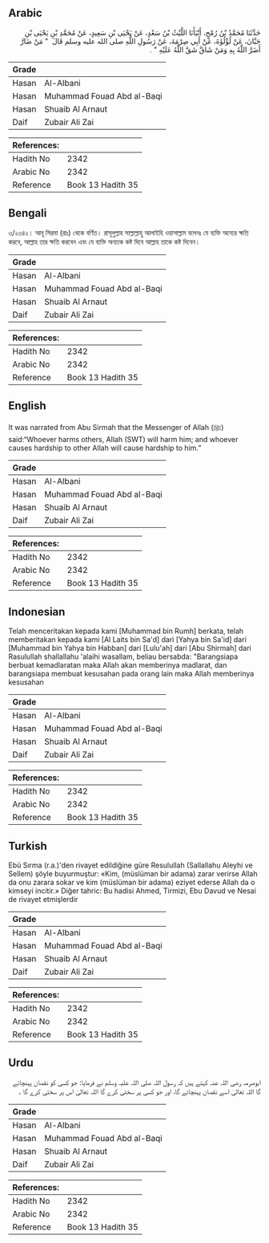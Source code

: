 ## Arabic


<div dir="rtl" lang="ar" style={{fontSize:'larger',backgroundColor:'#f8f9fa',padding:20}}>
حَدَّثَنَا مُحَمَّدُ بْنُ رُمْحٍ، أَنْبَأَنَا اللَّيْثُ بْنُ سَعْدٍ، عَنْ يَحْيَى بْنِ سَعِيدٍ، عَنْ مُحَمَّدِ بْنِ يَحْيَى بْنِ حَبَّانَ، عَنْ لُؤْلُؤَةَ، عَنْ أَبِي صِرْمَةَ، عَنْ رَسُولِ اللَّهِ صلى الله عليه وسلم قَالَ ‏ "‏ مَنْ ضَارَّ أَضَرَّ اللَّهُ بِهِ وَمَنْ شَاقَّ شَقَّ اللَّهُ عَلَيْهِ ‏"‏ ‏.‏
</div>
<div style={{backgroundColor:'#f8f9fa',padding:20, marginBottom: 10}}><table> <thead> <tr> <th>Grade</th> <th></th> </tr> </thead> <tbody> <tr><td>Hasan</td><td>Al-Albani</td></tr><tr><td>Hasan</td><td>Muhammad Fouad Abd al-Baqi</td></tr><tr><td>Hasan</td><td>Shuaib Al Arnaut</td></tr><tr><td>Daif</td><td>Zubair Ali Zai</td></tr></tbody></table><table> <thead> <tr> <th>References:</th> <th></th> </tr> </thead> <tbody><tr><td>Hadith No</td><td>2342</td></tr><tr><td>Arabic No</td><td>2342</td></tr><tr><td>Reference</td><td>Book 13 Hadith 35</td></tr></tbody></table></div>

## Bengali


<div dir="ltr" lang="bn" style={{fontSize:'larger',backgroundColor:'#f8f9fa',padding:20}}>
৩/২৩৪২। আবূ সিরমা (রাঃ) থেকে বর্ণিত। রাসূলুল্লাহ সাল্লাল্লাহু আলাইহি ওয়াসাল্লাম বলেনঃ যে ব্যক্তি অন্যের ক্ষতি করবে, আল্লাহ তার ক্ষতি করবেন এবং যে ব্যক্তি অন্যকে কষ্ট দিবে আল্লাহ তাকে কষ্ট দিবেন।
</div>
<div style={{backgroundColor:'#f8f9fa',padding:20, marginBottom: 10}}><table> <thead> <tr> <th>Grade</th> <th></th> </tr> </thead> <tbody> <tr><td>Hasan</td><td>Al-Albani</td></tr><tr><td>Hasan</td><td>Muhammad Fouad Abd al-Baqi</td></tr><tr><td>Hasan</td><td>Shuaib Al Arnaut</td></tr><tr><td>Daif</td><td>Zubair Ali Zai</td></tr></tbody></table><table> <thead> <tr> <th>References:</th> <th></th> </tr> </thead> <tbody><tr><td>Hadith No</td><td>2342</td></tr><tr><td>Arabic No</td><td>2342</td></tr><tr><td>Reference</td><td>Book 13 Hadith 35</td></tr></tbody></table></div>

## English


<div dir="ltr" lang="en" style={{fontSize:'larger',backgroundColor:'#f8f9fa',padding:20}}>
It was narrated from Abu Sirmah that the Messenger of Allah (ﷺ) said:“Whoever harms others, Allah (SWT) will harm him; and whoever causes hardship to other Allah will cause hardship to him.”
</div>
<div style={{backgroundColor:'#f8f9fa',padding:20, marginBottom: 10}}><table> <thead> <tr> <th>Grade</th> <th></th> </tr> </thead> <tbody> <tr><td>Hasan</td><td>Al-Albani</td></tr><tr><td>Hasan</td><td>Muhammad Fouad Abd al-Baqi</td></tr><tr><td>Hasan</td><td>Shuaib Al Arnaut</td></tr><tr><td>Daif</td><td>Zubair Ali Zai</td></tr></tbody></table><table> <thead> <tr> <th>References:</th> <th></th> </tr> </thead> <tbody><tr><td>Hadith No</td><td>2342</td></tr><tr><td>Arabic No</td><td>2342</td></tr><tr><td>Reference</td><td>Book 13 Hadith 35</td></tr></tbody></table></div>

## Indonesian


<div dir="ltr" lang="id" style={{fontSize:'larger',backgroundColor:'#f8f9fa',padding:20}}>
Telah menceritakan kepada kami [Muhammad bin Rumh] berkata, telah memberitakan kepada kami [Al Laits bin Sa'd] dari [Yahya bin Sa'id] dari [Muhammad bin Yahya bin Habban] dari [Lulu'ah] dari [Abu Shirmah] dari Rasulullah shallallahu 'alaihi wasallam, beliau bersabda: "Barangsiapa berbuat kemadlaratan maka Allah akan memberinya madlarat, dan barangsiapa membuat kesusahan pada orang lain maka Allah memberinya kesusahan
</div>
<div style={{backgroundColor:'#f8f9fa',padding:20, marginBottom: 10}}><table> <thead> <tr> <th>Grade</th> <th></th> </tr> </thead> <tbody> <tr><td>Hasan</td><td>Al-Albani</td></tr><tr><td>Hasan</td><td>Muhammad Fouad Abd al-Baqi</td></tr><tr><td>Hasan</td><td>Shuaib Al Arnaut</td></tr><tr><td>Daif</td><td>Zubair Ali Zai</td></tr></tbody></table><table> <thead> <tr> <th>References:</th> <th></th> </tr> </thead> <tbody><tr><td>Hadith No</td><td>2342</td></tr><tr><td>Arabic No</td><td>2342</td></tr><tr><td>Reference</td><td>Book 13 Hadith 35</td></tr></tbody></table></div>

## Turkish


<div dir="ltr" lang="tr" style={{fontSize:'larger',backgroundColor:'#f8f9fa',padding:20}}>
Ebü Sırma (r.a.)'den rivayet edildiğine güre Resulullah (Sallallahu Aleyhi ve Sellem) şöyle buyurmuştur: «Kim, (müslüman bir adama) zarar verirse Allah da onu zarara sokar ve kim (müslüman bir adama) eziyet ederse Allah da o kimseyi incitir.» Diğer tahric: Bu hadisi Ahmed, Tirmizi, Ebu Davud ve Nesai de rivayet etmişlerdir
</div>
<div style={{backgroundColor:'#f8f9fa',padding:20, marginBottom: 10}}><table> <thead> <tr> <th>Grade</th> <th></th> </tr> </thead> <tbody> <tr><td>Hasan</td><td>Al-Albani</td></tr><tr><td>Hasan</td><td>Muhammad Fouad Abd al-Baqi</td></tr><tr><td>Hasan</td><td>Shuaib Al Arnaut</td></tr><tr><td>Daif</td><td>Zubair Ali Zai</td></tr></tbody></table><table> <thead> <tr> <th>References:</th> <th></th> </tr> </thead> <tbody><tr><td>Hadith No</td><td>2342</td></tr><tr><td>Arabic No</td><td>2342</td></tr><tr><td>Reference</td><td>Book 13 Hadith 35</td></tr></tbody></table></div>

## Urdu


<div dir="rtl" lang="ur" style={{fontSize:'larger',backgroundColor:'#f8f9fa',padding:20}}>
ابوصرمہ رضی اللہ عنہ کہتے ہیں کہ رسول اللہ صلی اللہ علیہ وسلم نے فرمایا: جو کسی کو نقصان پہنچائے گا اللہ تعالیٰ اسے نقصان پہنچائے گا، اور جو کسی پر سختی کرے گا اللہ تعالیٰ اس پر سختی کرے گا ۔
</div>
<div style={{backgroundColor:'#f8f9fa',padding:20, marginBottom: 10}}><table> <thead> <tr> <th>Grade</th> <th></th> </tr> </thead> <tbody> <tr><td>Hasan</td><td>Al-Albani</td></tr><tr><td>Hasan</td><td>Muhammad Fouad Abd al-Baqi</td></tr><tr><td>Hasan</td><td>Shuaib Al Arnaut</td></tr><tr><td>Daif</td><td>Zubair Ali Zai</td></tr></tbody></table><table> <thead> <tr> <th>References:</th> <th></th> </tr> </thead> <tbody><tr><td>Hadith No</td><td>2342</td></tr><tr><td>Arabic No</td><td>2342</td></tr><tr><td>Reference</td><td>Book 13 Hadith 35</td></tr></tbody></table></div>